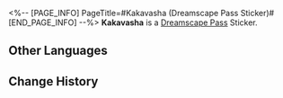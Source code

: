 <%-- [PAGE_INFO]
PageTitle=#Kakavasha (Dreamscape Pass Sticker)#
[END_PAGE_INFO] --%>
{{Stub|Location information}}
{{Item Infobox
|title       = Kakavasha
|id          = 225004
|image       = Dreamscape Pass Sticker Kakavasha.png{{subst:void|<!--$UPLOAD:<<SpriteOutput/TravelBrochure/StickFigures/225004.png>-<Dreamscape Pass Sticker Kakavasha.png>-<Item Icons>>-->}}
|type        = Dreamscape Pass Sticker
|type2       = Ashes to Ashes, Dust to Dust Stickers
|invCategory = 
|rarity      = 4
|effect      = 
|description = Digital stickers that can be used to decorate the pages of the Dreamtour Handbook. They come in many different styles.
|source1     = [[Unlocked by Default]]
}}
{{Description|Did you see it? I won again.}}
'''Kakavasha''' is a [[Dreamscape Pass]] Sticker.

==Other Languages==
{{Other Languages
|en   = Kakavasha
|zhs  = 卡卡瓦夏
|zht  = 卡卡瓦夏
|ja   = カカワーシャ
|ko   = 카카바샤
|es   = Kakavasha
|fr   = Akavasha
|ru   = Какавача
|th   = Kakavasha
|vi   = Kakavasha
|de   = Kakavasha
|id   = Kakavasha
|pt   = Akavasha
}}

==Change History==
{{Change History|2.3}}